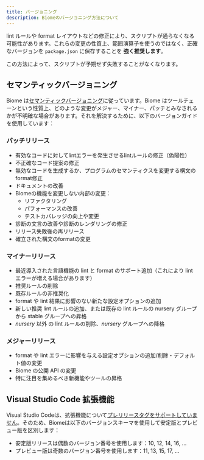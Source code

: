 ```yaml
---
title: バージョニング
description: Biomeのバージョニング方法について
---
```


lint ルールや format レイアウトなどの修正により、スクリプトが通らなくなる可能性があります。これらの変更の性質上、範囲演算子を使うのではなく、正確なバージョンを `package.json` に保存することを **強く推奨します**。

この方法によって、スクリプトが予期せず失敗することがなくなります。

## セマンティックバージョニング

Biome は[セマンティックバージョニング](https://semver.org/)に従っています。Biome はツールチェーンという性質上、どのような変更がメジャー、マイナー、パッチとみなされるかが不明確な場合があります。それを解決するために、以下のバージョンガイドを使用しています：

### パッチリリース
* 有効なコードに対してlintエラーを発生させるlintルールの修正（偽陽性）
* 不正確なコード提案の修正
* 無効なコードを生成するか、プログラムのセマンティクスを変更する構文のformat修正
* ドキュメントの改善
* Biomeの機能を変更しない内部の変更：
  * リファクタリング
  * パフォーマンスの改善
  * テストカバレッジの向上や変更
* 診断の文言の改善や診断のレンダリングの修正
* リリース失敗後の再リリース
* 確立された構文のformatの変更

### マイナーリリース
* 最近導入された言語機能の lint と format のサポート追加（これにより lint エラーが増える場合があります）
* 推奨ルールの削除
* 既存ルールの非推奨化
* format や lint 結果に影響のない新たな設定オプションの追加
* 新しい推奨 lint ルールの追加、または既存の lint ルールの nursery グループから stable グループへの昇格
* *nursery* 以外 の lint ルールの削除、*nursery* グループへの降格

### メジャーリリース
* format や lint エラーに影響を与える設定オプションの追加/削除・デフォルト値の変更
* Biome の公開 API の変更
* 特に注目を集めるべき新機能やツールの昇格

## Visual Studio Code 拡張機能
Visual Studio Codeは、拡張機能について[プレリリースタグをサポートしていません](https://code.visualstudio.com/api/working-with-extensions/publishing-extension#prerelease-extensions)。そのため、Biomeは以下のバージョンスキーマを使用して安定版とプレビュー版を区別します：
* 安定版リリースは偶数のバージョン番号を使用します：10, 12, 14, 16, ...
* プレビュー版は奇数のバージョン番号を使用します：11, 13, 15, 17, ...
